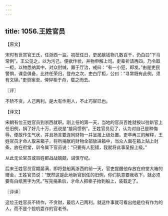 ```yaml
---
---
---
```

title: 1056.王姓官员
---



【原文】

宋时有世赏官王氏，任浙西一监。初莅任日，吏民献钱物几数百千，仍白曰“下马常例”。王公见之，以为污己，便欲作状，并物申解上司。吏辈祈请再四，乃令取一柜，以物悉纳其中，对众封缄，置于厅治，戒曰：“有一小犯，即发。”由是吏民警惧，课息俱备，比终任荣归，登舟之次，吏白厅柜，公曰：“寻常既有此例，须有文牍。”吏赍案至，俾舁柜于舟，载之而去。

〖评〗

不矫不贪，人己两利。是大有作用人，不止巧宦已也。

【译文】

宋朝有位王姓官员到浙西就职。刚上任的第一天，当地的官员百姓就按以往新官上任旧例，捐了好几十万，还说是“接风惯例”。王姓官员见了，认为对自己是种侮辱，便故作生气状，并且扬言要连同财物一并呈报上级处置。吏卒再三的解释，王姓官员才命人取来箱子，将所捐献的财物全部放进箱中，当众人面在箱上贴上封条，放在府堂，训令属下官员说：“只要有人犯错，我就将此事呈报上级。”

从此无论官员或百姓都战战兢兢，诫慎守纪。

后来王姓官员官期届满，即将登船离浙西的前一天，官吏提醒他存放在府堂大箱的赠金，王姓官员说：“既然这是此地新官到任的旧例，你们执意要我收下，就必须要有白纸黑字为凭。”写完捐条后，才命人把柜子抬到船上，装载走了。

〖评译〗

这位王姓官员不矫作，不贪财，最后人己两利。就这件事就可看出他是位有作为的人，而不是个投机耍诈的官老爷。